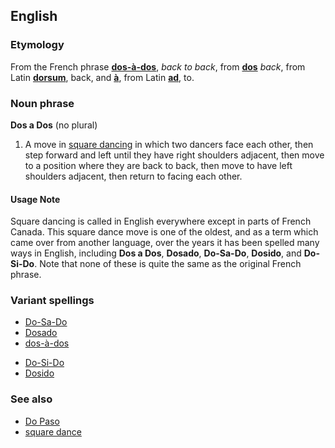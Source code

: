 ==English==
===Etymology===
From the French phrase '''[[dos-à-dos]]''', ''back to back'', from '''[[dos]]''' ''back'', from Latin '''[[dorsum]]''', back, and '''[[à]]''', from Latin '''[[ad]]''', to.

===Noun phrase===
'''Dos a Dos'''  (no plural)

# A move in [[square dancing]] in which two dancers face each other, then step forward and left until they have right shoulders adjacent, then move to a position where they are back to back, then move to have left shoulders adjacent, then return to facing each other.

====Usage Note====
Square dancing is called in English everywhere except in parts of French Canada.  This square dance move is one of the oldest, and as a term which came over from another language, over the years it has been spelled many ways in English, including '''Dos a Dos''', '''Dosado''', '''Do-Sa-Do''', '''Dosido''', and '''Do-Si-Do'''.  Note that none of these is quite the same as the original French phrase.

<!-- Please leave the capitalization alone. -->

===Variant spellings===
*[[Do-Sa-Do]]
*[[Dosado]]
*[[dos-à-dos]]
<!-- Which of these exist?  They all do--please stop removing them.  -->
*[[Do-Si-Do]]
*[[Dosido]]

===See also===
*[[Do Paso]]
*[[square dance]]